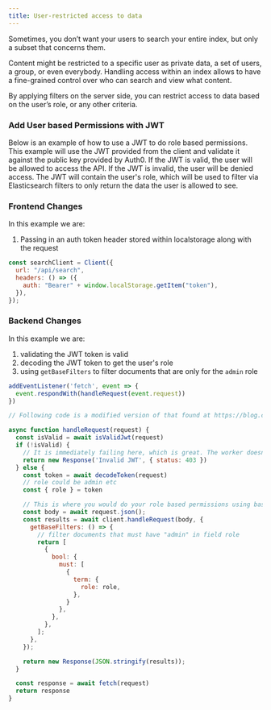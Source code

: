 ```yaml
---
title: User-restricted access to data
---
```


Sometimes, you don’t want your users to search your entire index, but only a subset that concerns them.

Content might be restricted to a specific user as private data, a set of users, a group, or even everybody. Handling access within an index allows to have a fine-grained control over who can search and view what content.

By applying filters on the server side, you can restrict access to data based on the user’s role, or any other criteria.

### Add User based Permissions with JWT

Below is an example of how to use a JWT to do role based permissions. This example will use the JWT provided from the client and validate it against the public key provided by Auth0. If the JWT is valid, the user will be allowed to access the API. If the JWT is invalid, the user will be denied access.
The JWT will contain the user's role, which will be used to filter via Elasticsearch filters to only return the data the user is allowed to see.

### Frontend Changes

In this example we are:

1. Passing in an auth token header stored within localstorage along with the request

```js
const searchClient = Client({
  url: "/api/search",
  headers: () => ({
    auth: "Bearer" + window.localStorage.getItem("token"),
  }),
});
```

### Backend Changes

In this example we are:

1. validating the JWT token is valid
2. decoding the JWT token to get the user's role
3. using `getBaseFilters` to filter documents that are only for the `admin` role

```js filename="api-worker.js"
addEventListener('fetch', event => {
  event.respondWith(handleRequest(event.request))
})

// Following code is a modified version of that found at https://blog.cloudflare.com/dronedeploy-and-cloudflare-workers/

async function handleRequest(request) {
  const isValid = await isValidJwt(request)
  if (!isValid) {
    // It is immediately failing here, which is great. The worker doesn't bother hitting your API
    return new Response('Invalid JWT', { status: 403 })
  } else {
    const token = await decodeToken(request)
    // role could be admin etc
    const { role } = token

    // This is where you would do your role based permissions using baseFilters
    const body = await request.json();
    const results = await client.handleRequest(body, {
      getBaseFilters: () => {
        // filter documents that must have "admin" in field role
        return [
          {
            bool: {
              must: [
                {
                  term: {
                    role: role,
                  },
                }
              },
            },
          },
        ];
      },
    });

    return new Response(JSON.stringify(results));
  }

  const response = await fetch(request)
  return response
}

```
